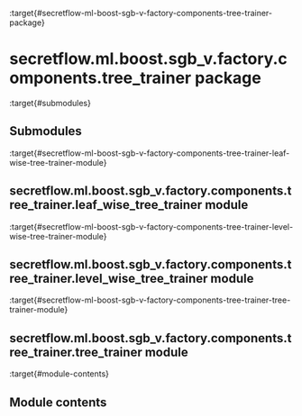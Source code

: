 :target{#secretflow-ml-boost-sgb-v-factory-components-tree-trainer-package}

# secretflow\.ml.boost.sgb\_v.factory.components.tree\_trainer package

:target{#submodules}

## Submodules

:target{#secretflow-ml-boost-sgb-v-factory-components-tree-trainer-leaf-wise-tree-trainer-module}

## secretflow\.ml.boost.sgb\_v.factory.components.tree\_trainer.leaf\_wise\_tree\_trainer module

:target{#secretflow-ml-boost-sgb-v-factory-components-tree-trainer-level-wise-tree-trainer-module}

## secretflow\.ml.boost.sgb\_v.factory.components.tree\_trainer.level\_wise\_tree\_trainer module

:target{#secretflow-ml-boost-sgb-v-factory-components-tree-trainer-tree-trainer-module}

## secretflow\.ml.boost.sgb\_v.factory.components.tree\_trainer.tree\_trainer module

:target{#module-contents}

## Module contents

